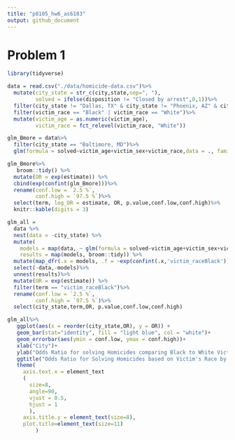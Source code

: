 ```yaml
---
title: "p8105_hw6_as6183"
output: github_document
---
```

# Problem 1
```r
library(tidyverse)

data = read.csv("./data/homicide-data.csv")%>%
  mutate(city_state = str_c(city,state,sep=", "),
         solved = ifelse(disposition != "Closed by arrest",0,1))%>%
  filter(city_state != "Dallas, TX" & city_state != "Phoenix, AZ" & city_state != "Kansas City, MO" & city_state != "Tulsa, AL")%>%
  filter(victim_race == "Black" | victim_race == "White")%>%
  mutate(victim_age = as.numeric(victim_age),
         victim_race = fct_relevel(victim_race, "White"))

glm_Bmore = data%>%
  filter(city_state == "Baltimore, MD")%>%
  glm(formula = solved~victim_age+victim_sex+victim_race,data = ., family=binomial)

glm_Bmore%>%
   broom::tidy() %>% 
  mutate(OR = exp(estimate)) %>%
  cbind(exp(confint(glm_Bmore)))%>%
  rename(conf.low = `2.5 %`,
         conf.high = `97.5 %`)%>%
  select(term, log_OR = estimate, OR, p.value,conf.low,conf.high)%>% 
  knitr::kable(digits = 3)

glm_all =
  data %>% 
  nest(data = -city_state) %>% 
  mutate(
    models = map(data, ~ glm(formula = solved~victim_age+victim_sex+victim_race,data = .x, family=binomial)),
    results = map(models, broom::tidy)) %>%
  mutate(map_dfr(.x = models, .f = ~exp(confint(.x,'victim_raceBlack'))))%>% 
  select(-data,-models)%>%
  unnest(results)%>% 
  mutate(OR = exp(estimate)) %>%
  filter(term == "victim_raceBlack")%>%
  rename(conf.low = `2.5 %`,
         conf.high = `97.5 %`)%>%
  select(city_state,term,OR, p.value,conf.low,conf.high) 

glm_all%>%
   ggplot(aes(x = reorder(city_state,OR), y = OR)) +
   geom_bar(stat="identity", fill = "light blue", col = "white")+
   geom_errorbar(aes(ymin = conf.low, ymax = conf.high))+
   xlab("City")+
   ylab("Odds Ratio for solving Homicides comparing Black to White Victims")+
   ggtitle("Odds Ratio for Solving Homicides based on Victim's Race by City")+
   theme(
     axis.text.x = element_text
     (
       size=8,
       angle=90,
       vjust = 0.5, 
       hjust = 1
       ),
     axis.title.y = element_text(size=8),
     plot.title=element_text(size=11)
         )
```
